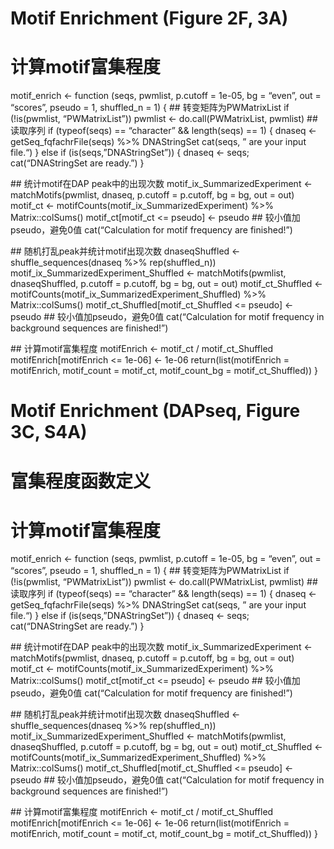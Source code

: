 # Motif Enrichment (Figure 2F, 3A)
# 计算motif富集程度
motif_enrich <- function (seqs, pwmlist, p.cutoff = 1e-05, bg = "even", out = "scores", pseudo = 1, shuffled_n = 1) 
{
  ## 转变矩阵为PWMatrixList
  if (!is(pwmlist, "PWMatrixList")) 
    pwmlist <- do.call(PWMatrixList, pwmlist)
  ## 读取序列
  if (typeof(seqs) == "character" && length(seqs) == 1) {
    dnaseq <- getSeq_fqfachrFile(seqs) %>% DNAStringSet
    cat(seqs, " are your input file.\n")
  } else if (is(seqs, "DNAStringSet")) {
    dnaseq <- seqs; cat("DNAStringSet are ready.\n") 
  }
  
  ## 统计motif在DAP peak中的出现次数
  motif_ix_SummarizedExperiment <- matchMotifs(pwmlist, dnaseq, p.cutoff = p.cutoff, bg = bg, out = out)
  motif_ct <- motifCounts(motif_ix_SummarizedExperiment) %>% Matrix::colSums()
  motif_ct[motif_ct <= pseudo] <- pseudo ## 较小值加pseudo，避免0值
  cat("Calculation for motif frequency are finished!\n")
  
  ## 随机打乱peak并统计motif出现次数
  dnaseqShuffled <- shuffle_sequences(dnaseq %>% rep(shuffled_n))
  motif_ix_SummarizedExperiment_Shuffled <- matchMotifs(pwmlist, dnaseqShuffled, p.cutoff = p.cutoff, bg = bg, out = out)
  motif_ct_Shuffled <- motifCounts(motif_ix_SummarizedExperiment_Shuffled) %>% Matrix::colSums()
  motif_ct_Shuffled[motif_ct_Shuffled <= pseudo] <- pseudo ## 较小值加pseudo，避免0值
  cat("Calculation for motif frequency in background sequences are finished!\n")
  
  ## 计算motif富集程度
  motifEnrich <- motif_ct / motif_ct_Shuffled
  motifEnrich[motifEnrich <= 1e-06] <- 1e-06
  return(list(motifEnrich = motifEnrich, motif_count = motif_ct, motif_count_bg = motif_ct_Shuffled))
}

# Motif Enrichment (DAPseq, Figure 3C, S4A)
# 富集程度函数定义
# 计算motif富集程度
motif_enrich <- function (seqs, pwmlist, p.cutoff = 1e-05, bg = "even", out = "scores", pseudo = 1, shuffled_n = 1) 
{
  ## 转变矩阵为PWMatrixList
  if (!is(pwmlist, "PWMatrixList")) 
    pwmlist <- do.call(PWMatrixList, pwmlist)
  ## 读取序列
  if (typeof(seqs) == "character" && length(seqs) == 1) {
    dnaseq <- getSeq_fqfachrFile(seqs) %>% DNAStringSet
    cat(seqs, " are your input file.\n")
  } else if (is(seqs, "DNAStringSet")) {
    dnaseq <- seqs; cat("DNAStringSet are ready.\n") 
  }
  
  ## 统计motif在DAP peak中的出现次数
  motif_ix_SummarizedExperiment <- matchMotifs(pwmlist, dnaseq, p.cutoff = p.cutoff, bg = bg, out = out)
  motif_ct <- motifCounts(motif_ix_SummarizedExperiment) %>% Matrix::colSums()
  motif_ct[motif_ct <= pseudo] <- pseudo ## 较小值加pseudo，避免0值
  cat("Calculation for motif frequency are finished!\n")
  
  ## 随机打乱peak并统计motif出现次数
  dnaseqShuffled <- shuffle_sequences(dnaseq %>% rep(shuffled_n))
  motif_ix_SummarizedExperiment_Shuffled <- matchMotifs(pwmlist, dnaseqShuffled, p.cutoff = p.cutoff, bg = bg, out = out)
  motif_ct_Shuffled <- motifCounts(motif_ix_SummarizedExperiment_Shuffled) %>% Matrix::colSums()
  motif_ct_Shuffled[motif_ct_Shuffled <= pseudo] <- pseudo ## 较小值加pseudo，避免0值
  cat("Calculation for motif frequency in background sequences are finished!\n")
  
  ## 计算motif富集程度
  motifEnrich <- motif_ct / motif_ct_Shuffled
  motifEnrich[motifEnrich <= 1e-06] <- 1e-06
  return(list(motifEnrich = motifEnrich, motif_count = motif_ct, motif_count_bg = motif_ct_Shuffled))
}
